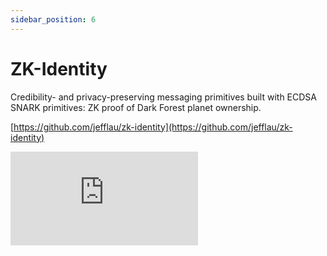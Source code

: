 ```yaml
---
sidebar_position: 6
---
```


# ZK-Identity

Credibility- and privacy-preserving messaging primitives built with ECDSA SNARK primitives: ZK proof of Dark Forest planet ownership.

[https://github.com/jefflau/zk-identity](https://github.com/jefflau/zk-identity)

<iframe
  src="https://www.youtube.com/embed/JtTGTfNGpis"
  title="YouTube video player"
  frameborder="0"
  allow="accelerometer; autoplay; clipboard-write; encrypted-media; gyroscope; picture-in-picture"
  allowfullscreen
></iframe>
